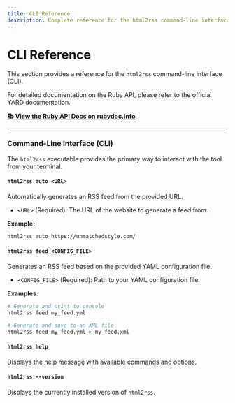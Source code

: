 ```yaml
---
title: CLI Reference
description: Complete reference for the html2rss command-line interface
---
```


# CLI Reference

This section provides a reference for the `html2rss` command-line interface (CLI).

For detailed documentation on the Ruby API, please refer to the official YARD documentation.

[**📚 View the Ruby API Docs on rubydoc.info**](https://www.rubydoc.info/gems/html2rss)

---

### Command-Line Interface (CLI)

The `html2rss` executable provides the primary way to interact with the tool from your terminal.

#### `html2rss auto <URL>`

Automatically generates an RSS feed from the provided URL.

- `<URL>` (Required): The URL of the website to generate a feed from.

**Example:**

```bash
html2rss auto https://unmatchedstyle.com/
```

#### `html2rss feed <CONFIG_FILE>`

Generates an RSS feed based on the provided YAML configuration file.

- `<CONFIG_FILE>` (Required): Path to your YAML configuration file.

**Examples:**

```bash
# Generate and print to console
html2rss feed my_feed.yml

# Generate and save to an XML file
html2rss feed my_feed.yml > my_feed.xml
```

#### `html2rss help`

Displays the help message with available commands and options.

#### `html2rss --version`

Displays the currently installed version of `html2rss`.
